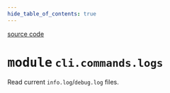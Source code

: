 ```yaml
---
hide_table_of_contents: true
---
```


<!-- markdownlint-disable -->

<a href="https://github.com/tum-esm/pyra/tree/main/packages/cli/commands/logs.py#L0" className="SourceCodeLinkBadge">source code</a>

# <kbd>module</kbd> `cli.commands.logs`
Read current `info.log`/`debug.log` files. 



